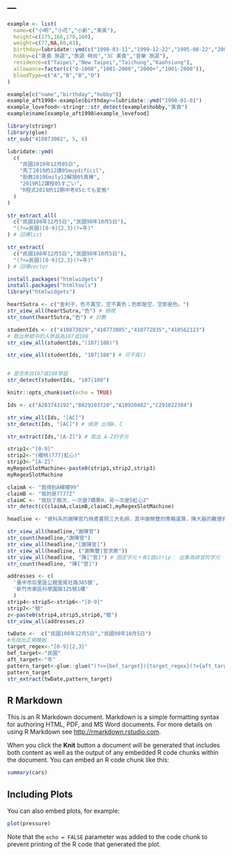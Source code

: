---
---
```r
example <- list(
  name=c("小明","小花","小新","美美"),
  height=c(175,166,170,160),
  weight=c(77,NA,60,43),
  birthday=lubridate::ymd(c("1998-03-11","1999-12-22","1995-08-22","2001-10-10")),
  hobby=c("美食 旅遊","旅遊 時尚","3C 美食","音樂 旅遊"),
  residence=c("Taipei","New Taipei","Taichung","Kaohsiung"),
  allowance=factor(c("0-1000","1001-2000","2000+","1001-2000")),
  bloodType=c("A","B","B","O")
)
```

```r
example[c("name","birthday","hobby")]
example_aft1998<-example$birthday>=lubridate::ymd("1998-01-01")
example_lovefood<-stringr::str_detect(example$hobby,"美食")
example$name[example_aft1998&example_lovefood]


```
```r
library(stringr)
library(glue)
str_sub("410873002", 5, 6)
```
```r
lubridate::ymd(
  c(
    "民國2019年12月05日",
    "馬丁2019的12課05muydifícil",
    "助教2019Emily12解說05真棒",
    "2019R12課程05すごい",
    "R程式2019的12期中考05とても変態"
  )
)
```
```r
str_extract_all(
  c("民國108年12月5日","民國98年10月5日"),
  "(?<=民國)[0-9]{2,3}(?=年)"
) # 回傳list 

str_extract(
  c("民國108年12月5日","民國98年10月5日"),
  "(?<=民國)[0-9]{2,3}(?=年)"
) # 回傳vector 
```
```r
install.packages("htmlwidgets")
install.packages("htmltools")
library("htmlwidgets")
```


```r
heartSutra <- c("舍利子，色不異空，空不異色；色即是空，空即是色。")
str_view_all(heartSutra,"色") # 檢視
str_count(heartSutra,"色") # 計數
```
```r
studentIds <- c("410873029","410773005","410772035","410562123")
# 取出學號中的入學屆為107或108
str_view_all(studentIds,"(107|108)")

str_view_all(studentIds, "107|108") # 可不寫()


# 是否來自107或108學屆
str_detect(studentIds, "107|108")
```

```r
knitr::opts_chunk$set(echo = TRUE)
```

```r
Ids <- c("A283743192","B829103720","A10920402","C291022384")

str_view_all(Ids, "[AC]")
str_detect(Ids, "[AC]") # 偵測 出現A、C

str_extract(Ids,"[A-Z]") # 取出 A-Z的字元
```
```r
strip1<-"[0-9]"
strip2<-"(櫻桃|777|紅心)"
strip3<-"[A-Z]"
myRegexSlotMachine<-paste0(strip1,strip2,strip3)
myRegexSlotMachine
```
```r
claimA <- "我得到A檸檬99"
claimB <- "我的是7777Z"
claimC <- "我玩了兩次，一次是7蘋果H，另一次是5紅心J"
str_detect(c(claimA,claimB,claimC),myRegexSlotMachine)
```
```r
headline <- "資科系的謝陳官乃飛鳶書院三大名師，其中謝無雙的策略運算，陳大器的數理資科學，及官求敗的運算成本更是打通演算思維任督二脈的三大好課。書院目前有陳一、陳二、陳三四這三名學生。"
```
```r
str_view_all(headline,"謝陳官")
str_count(headline,"謝陳官")
str_view_all(headline,"[謝陳官]")
str_view_all(headline, ("謝無雙|官求敗"))
str_view_all(headline, "陳[^官]") # 固定字元＋有1個strip： 出象為排官的字元
str_count(headline, "陳[^官]")
```
```r
addresses <- c(
  '臺中市后里區公館里尾社路385號',
  '新竹市東區科學園路125號1樓'
  )
strip4<-strip5<-strip6<-"[0-9]"
strip7<-"號"
z<-paste0(strip4,strip5,strip6,"號")
str_view_all(addresses,z)
```

```r
twDate <-  c("民國108年12月5日","民國98年10月5日")
#先找出正規模板
target_regex<-"[0-9]{2,3}"
bef_target<-"民國"
aft_target<-"年"
pattern_target<-glue::glue("(?<={bef_target}){target_regex}(?={aft_target})")
pattern_target
str_extract(twDate,pattern_target)
```









## R Markdown

This is an R Markdown document. Markdown is a simple formatting syntax for authoring HTML, PDF, and MS Word documents. For more details on using R Markdown see <http://rmarkdown.rstudio.com>.

When you click the **Knit** button a document will be generated that includes both content as well as the output of any embedded R code chunks within the document. You can embed an R code chunk like this:

```r
summary(cars)
```

## Including Plots

You can also embed plots, for example:

```r
plot(pressure)
```

Note that the `echo = FALSE` parameter was added to the code chunk to prevent printing of the R code that generated the plot.
